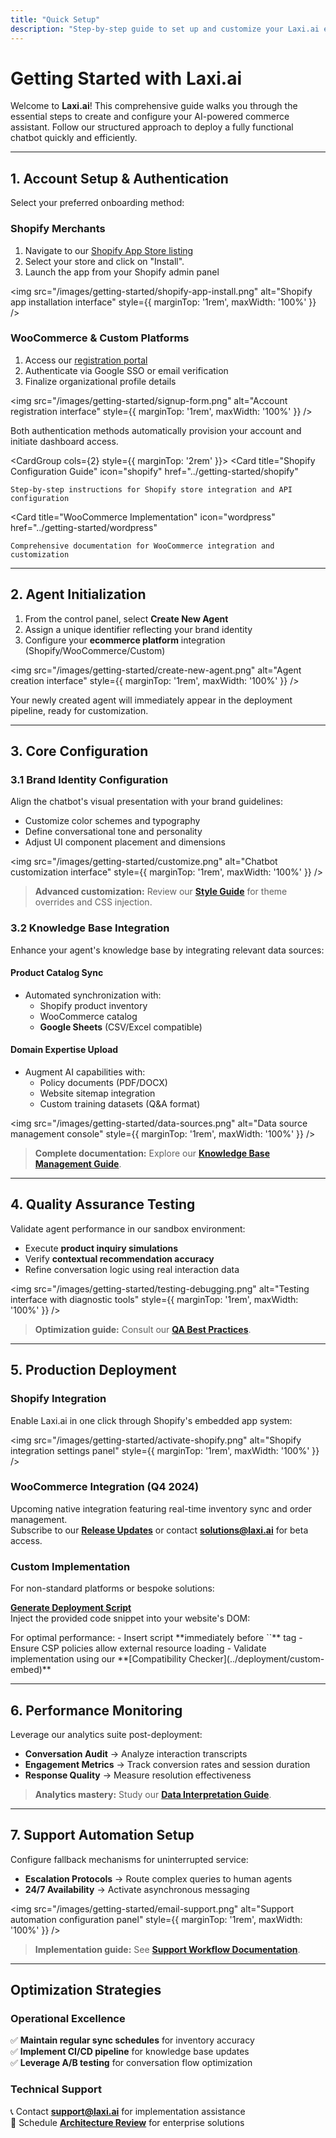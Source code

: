 ```yaml
---
title: "Quick Setup"
description: "Step-by-step guide to set up and customize your Laxi.ai ecommerce AI agent in minutes."
---
```


# Getting Started with Laxi.ai

Welcome to **Laxi.ai**! This comprehensive guide walks you through the essential steps to create and configure your AI-powered commerce assistant. Follow our structured approach to deploy a fully functional chatbot quickly and efficiently.

---

## 1. Account Setup & Authentication

Select your preferred onboarding method:

### Shopify Merchants
1. Navigate to our [Shopify App Store listing](https://apps.shopify.com/laxi-ai)
2. Select your store and click on "Install".
3. Launch the app from your Shopify admin panel

<img src="/images/getting-started/shopify-app-install.png" alt="Shopify app installation interface" style={{ marginTop: '1rem', maxWidth: '100%' }} />

### WooCommerce & Custom Platforms
1. Access our [registration portal](https://laxi.ai/signup)
2. Authenticate via Google SSO or email verification
3. Finalize organizational profile details

<img src="/images/getting-started/signup-form.png" alt="Account registration interface" style={{ marginTop: '1rem', maxWidth: '100%' }} />

<Note type="success">
Both authentication methods automatically provision your account and initiate dashboard access.
</Note>

<CardGroup cols={2} style={{ marginTop: '2rem' }}>
  <Card
    title="Shopify Configuration Guide"
    icon="shopify"
    href="../getting-started/shopify"
  >
    Step-by-step instructions for Shopify store integration and API configuration
  </Card>

  <Card
    title="WooCommerce Implementation"
    icon="wordpress"
    href="../getting-started/wordpress"
  >
    Comprehensive documentation for WooCommerce integration and customization
  </Card>
</CardGroup>

---

## 2. Agent Initialization

1. From the control panel, select **Create New Agent**  
2. Assign a unique identifier reflecting your brand identity  
3. Configure your **ecommerce platform** integration (Shopify/WooCommerce/Custom)  

<img src="/images/getting-started/create-new-agent.png" alt="Agent creation interface" style={{ marginTop: '1rem', maxWidth: '100%' }} />

Your newly created agent will immediately appear in the deployment pipeline, ready for customization.

---

## 3. Core Configuration

### **3.1 Brand Identity Configuration**
Align the chatbot's visual presentation with your brand guidelines:
- Customize color schemes and typography  
- Define conversational tone and personality  
- Adjust UI component placement and dimensions  

<img src="/images/getting-started/customize.png" alt="Chatbot customization interface" style={{ marginTop: '1rem', maxWidth: '100%' }} />

> **Advanced customization:** Review our **[Style Guide](../agent-config/design-customizations)** for theme overrides and CSS injection.

### **3.2 Knowledge Base Integration**
Enhance your agent's knowledge base by integrating relevant data sources:

#### **Product Catalog Sync**
- Automated synchronization with:
  - Shopify product inventory
  - WooCommerce catalog
  - **Google Sheets** (CSV/Excel compatible)  

#### **Domain Expertise Upload**
- Augment AI capabilities with:
  - Policy documents (PDF/DOCX)
  - Website sitemap integration
  - Custom training datasets (Q&A format)  

<img src="/images/getting-started/data-sources.png" alt="Data source management console" style={{ marginTop: '1rem', maxWidth: '100%' }} />

> **Complete documentation:** Explore our **[Knowledge Base Management Guide](../agent-config/data-sources)**.

---

## 4. Quality Assurance Testing

Validate agent performance in our sandbox environment:
- Execute **product inquiry simulations**  
- Verify **contextual recommendation accuracy**  
- Refine conversation logic using real interaction data  

<img src="/images/getting-started/testing-debugging.png" alt="Testing interface with diagnostic tools" style={{ marginTop: '1rem', maxWidth: '100%' }} />

> **Optimization guide:** Consult our **[QA Best Practices](../agent-config/testing-debugging)**.

---

## 5. Production Deployment

### **Shopify Integration**
Enable Laxi.ai in one click through Shopify's embedded app system:

<img 
  src="/images/getting-started/activate-shopify.png" 
  alt="Shopify integration settings panel" 
  style={{ marginTop: '1rem', maxWidth: '100%' }}
/>

### **WooCommerce Integration (Q4 2024)**
Upcoming native integration featuring real-time inventory sync and order management.  
Subscribe to our **[Release Updates](../changelog/release-notes)** or contact **[solutions@laxi.ai](mailto:solutions@laxi.ai)** for beta access.

### **Custom Implementation**
For non-standard platforms or bespoke solutions:

[**Generate Deployment Script**](https://laxi.ai/studio/share)  
Inject the provided code snippet into your website's DOM:

<Tip warning>
  For optimal performance:
  - Insert script **immediately before `</body>`** tag
  - Ensure CSP policies allow external resource loading
  - Validate implementation using our **[Compatibility Checker](../deployment/custom-embed)**
</Tip>

---

## 6. Performance Monitoring

Leverage our analytics suite post-deployment:
- **Conversation Audit** → Analyze interaction transcripts  
- **Engagement Metrics** → Track conversion rates and session duration  
- **Response Quality** → Measure resolution effectiveness  

> **Analytics mastery:** Study our **[Data Interpretation Guide](../conversations-analytics/dashboard)**.

---

## 7. Support Automation Setup

Configure fallback mechanisms for uninterrupted service:
- **Escalation Protocols** → Route complex queries to human agents  
- **24/7 Availability** → Activate asynchronous messaging  

<img 
  src="/images/getting-started/email-support.png" 
  alt="Support automation configuration panel" 
  style={{ marginTop: '1rem', maxWidth: '100%' }}
/>

> **Implementation guide:** See **[Support Workflow Documentation](../support-offline/email-support)**.

---

## Optimization Strategies

### **Operational Excellence**
✅ **Maintain regular sync schedules** for inventory accuracy  
✅ **Implement CI/CD pipeline** for knowledge base updates  
✅ **Leverage A/B testing** for conversation flow optimization  

### **Technical Support**
📞 Contact **[support@laxi.ai](mailto:support@laxi.ai)** for implementation assistance  
🔧 Schedule **[Architecture Review](https://laxi.ai/consult)** for enterprise solutions
